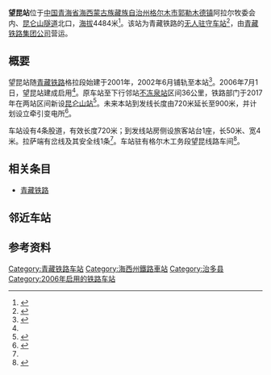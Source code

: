 {{Infobox China railway station
|name = 望昆站
|eng_name = Wangkun Railway Station
|symbol_right = {{rint|cn|rail}}
|image = 
|caption = 
|other_name = 
|code = 43972<ref>{{cite book|title=中华人民共和国铁路车站代码（GB/T 10302-2010）|publisher=中国标准出版社|year=2010|isbn=155066140495|ignore-isbn-error=true|pages=37}}</ref>
|commercial_code = WKO
|pinyin_code = WKU
|type= 会让站
|业务性质 = 
|技术性质= 
|elevation = 4484米
|address = [[青海省|青海省]][[海西蒙古族藏族自治州|海西蒙古族藏族自治州]][[格尔木市|格尔木市]][[郭勒木德镇|郭勒木德镇]]阿拉尔牧委会昆仑山口北
|coordinates = {{coord|35.714813|N|94.112864|E|format=dms|display=inline,title|type:railwaystation_region:CN}}
|opened= 2006年7月1日
|owned = [[青藏集团|青藏集团]]格尔木车务段
|line = [[青藏铁路|青藏铁路]]
|classification =
|platform = 
|tracks = 4
|website = 
}}
'''望昆站'''位于[[中国|中国]][[青海省|青海省]][[海西蒙古族藏族自治州|海西蒙古族藏族自治州]][[格尔木市|格尔木市]][[郭勒木德镇|郭勒木德镇]]阿拉尔牧委会内、[[昆仑山隧道|昆仑山隧道]]北口，[[海拔|海拔]]4484米<ref name="r1">{{cite news|title=藏域风格建筑群 璀璨“新天路”|url=http://www.rpccn.com/news/33/200673162447.htm|date=2006-07-03|publisher=中华建筑资讯网|archiveurl=https://web.archive.org/web/20070930190113/http://www.rpccn.com/news/33/200673162447.htm|archivedate=2007-09-30|accessdate=2007-06-28|dead-url=yes}}</ref>。该站为青藏铁路的[[无人站|无人驻守车站]]<ref>{{Cite book|title=天路 天路 天路|last=张荣大著|first=|publisher=拉萨：西藏人民出版社|year=2015.12|isbn=978-7-223-04957-3|location=|pages=173}}</ref>，由[[青藏铁路集团公司|青藏铁路集团公司]]营运。

==概要==
望昆站随[[青藏铁路|青藏铁路]]格拉段始建于2001年，2002年6月铺轨至本站<ref>{{cite news|title=格尔木至望昆段正式铺轨 青藏铁路取得重要成果|url=http://news.sina.com.cn/c/2002-06-29/1653620293.html|work=中国新闻网|publisher=新浪网|date=2002-06-29|accessdate=2020-07-09|archive-date=2020-07-11|archive-url=https://web.archive.org/web/20200711152110/http://news.sina.com.cn/c/2002-06-29/1653620293.html|dead-url=no}}</ref>。2006年7月1日，望昆站建成启用<ref name="r1"/>。原车站至下行邻站[[不冻泉站|不冻泉站]]区间36公里，铁路部门于2017年在两站区间新设[[昆仑山站|昆仑山站]]<Ref>
{{cite journal|author=王庆安|title=从青藏铁路格拉段扩能改造工程谈铁路既有线站改施工管理|url=http://www.g3mv.com/yc/2019/1929552.html|work=工程管理前沿|year=2019|via=期刊网|access-date=2020-07-09|archive-date=2020-07-09|archive-url=https://web.archive.org/web/20200709192339/http://www.g3mv.com/yc/2019/1929552.html|dead-url=no}}
</ref>。未来本站到发线长度由720米延长至900米，并计划设立牵引变电所<Ref name="im">
{{cite web|title=改建铁路青藏线格尔木至拉萨段电气化工程环境影响报告书全文|url=http://drc.xizang.gov.cn/zwgk/tz/201906/P020190625395539270247.pdf|publisher=西藏自治区人民政府|date=2019-06-25|access-date=2020-07-09|archive-date=2020-07-09|archive-url=https://web.archive.org/web/20200709061129/http://drc.xizang.gov.cn/zwgk/tz/201906/P020190625395539270247.pdf|dead-url=yes}}
</ref>。

车站设有4条股道，有效长度720米；到发线站房侧设旅客站台1座，长50米、宽4米。拉萨端有岔线及其安全线1条<Ref name="im"/>。车站驻有格尔木工务段望昆线路车间<ref>{{cite news|title=用脚步和忠诚守护雪域天路——记青藏铁路望昆线路车间副主任于本蕃|url=http://www.xinhuanet.com/2020-04/23/c_1125897027.htm|publisher=新华网|date=2020-04-23|accessdate=2020-07-09|archive-date=2020-08-06|archive-url=https://web.archive.org/web/20200806093918/http://www.xinhuanet.com/2020-04/23/c_1125897027.htm|dead-url=no}}</ref>。
==相关条目==
*[[青藏铁路|青藏铁路]]

== 邻近车站 ==
{{start rail box|[[File:China_Railways.svg|16px]] [[中国铁路|中国铁路]]}}
{{s-inop|[[玉珠峰站|玉珠峰站]]|{{站|西宁}}方向}}
{{s-line|[[青藏铁路|青藏铁路]]<br />← 18km 望昆站 17km →}}
{{s-inop|[[昆仑山站|昆仑山站]]|{{站|拉萨}}方向}}
{{end box}}

==参考资料==
{{Reflist}}

{{青藏铁路}}

[[Category:青藏铁路车站|Category:青藏铁路车站]]
[[Category:海西州鐵路車站|Category:海西州鐵路車站]]
[[Category:治多县|Category:治多县]]
[[Category:2006年启用的铁路车站|Category:2006年启用的铁路车站]]